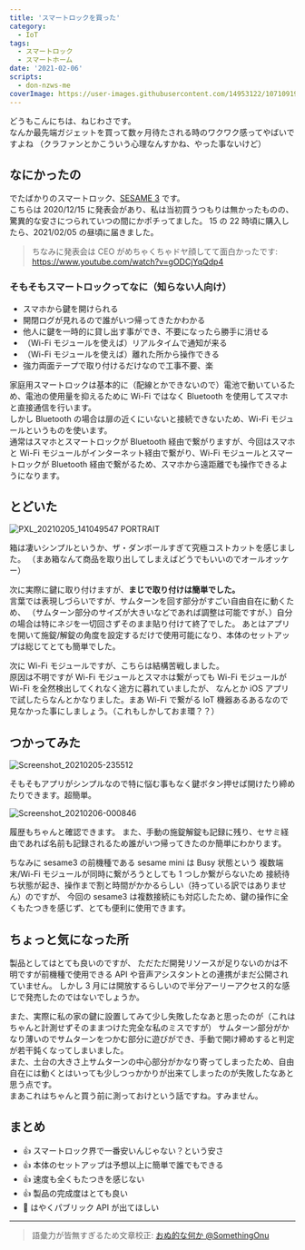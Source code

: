 ```yaml
---
title: 'スマートロックを買った'
category:
  - IoT
tags:
  - スマートロック
  - スマートホーム
date: '2021-02-06'
scripts:
  - don-nzws-me
coverImage: https://user-images.githubusercontent.com/14953122/107109199-7650aa80-6881-11eb-8837-49eee451b4af.jpg
---
```


どうもこんにちは、ねじわさです。  
なんか最先端ガジェットを買って数ヶ月待たされる時のワクワク感ってやばいですよね
（クラファンとかこういう心理なんすかね、やった事ないけど）

## なにかったの

でたばかりのスマートロック、[SESAME 3](https://jp.candyhouse.co/collections/frontpage/products/sesame3) です。  
こちらは 2020/12/15 に発表会があり、私は当初買うつもりは無かったものの、驚異的な安さにつられていつの間にかポチってました。
15 の 22 時頃に購入したら、2021/02/05 の昼頃に届きました。

> ちなみに発表会は CEO がめちゃくちゃドヤ顔してて面白かったです: https://www.youtube.com/watch?v=gODCjYqQdp4

### そもそもスマートロックってなに（知らない人向け）

- スマホから鍵を開けられる
- 開閉ログが見れるので誰がいつ帰ってきたかわかる
- 他人に鍵を一時的に貸し出す事ができ、不要になったら勝手に消せる
- （Wi-Fi モジュールを使えば）リアルタイムで通知が来る
- （Wi-Fi モジュールを使えば）離れた所から操作できる
- 強力両面テープで取り付けるだけなので工事不要、楽

家庭用スマートロックは基本的に（配線とかできないので）電池で動いているため、電池の使用量を抑えるために Wi-Fi ではなく Bluetooth を使用してスマホと直接通信を行います。  
しかし Bluetooth の場合は扉の近くにいないと接続できないため、Wi-Fi モジュールというものを使います。  
通常はスマホとスマートロックが Bluetooth 経由で繋がりますが、今回はスマホと Wi-Fi モジュールがインターネット経由で繋がり、Wi-Fi モジュールとスマートロックが Bluetooth 経由で繋がるため、スマホから遠距離でも操作できるようになります。

## とどいた

![PXL_20210205_141049547 PORTRAIT](https://user-images.githubusercontent.com/14953122/107109202-7c468b80-6881-11eb-89f5-e762c00db586.jpg)

箱は凄いシンプルというか、ザ・ダンボールすぎて究極コストカットを感じました。
（まあ箱なんて商品を取り出してしまえばどうでもいいのでオールオッケー）

次に実際に鍵に取り付けますが、**まじで取り付けは簡単でした。**  
言葉では表現しづらいですが、サムターンを回す部分がすごい自由自在に動くため、
（サムターン部分のサイズが大きいなどであれば調整は可能ですが、）自分の場合は特にネジを一切回さずそのまま貼り付けて終了でした。
あとはアプリを開いて施錠/解錠の角度を設定するだけで使用可能になり、本体のセットアップは総じてとても簡単でした。

次に Wi-Fi モジュールですが、こちらは結構苦戦しました。  
原因は不明ですが Wi-Fi モジュールとスマホは繋がっても Wi-Fi モジュールが Wi-Fi を全然検出してくれなく途方に暮れていましたが、
なんとか iOS アプリで試したらなんとかなりました。まあ Wi-Fi で繋がる IoT 機器あるあるなので見なかった事にしましょう。（これもしかしておま環？？）

## つかってみた

![Screenshot_20210205-235512](https://user-images.githubusercontent.com/14953122/107109204-823c6c80-6881-11eb-919d-f0d8205ff379.jpg)

そもそもアプリがシンプルなので特に悩む事もなく鍵ボタン押せば開けたり締めたりできます。超簡単。

![Screenshot_20210206-000846](https://user-images.githubusercontent.com/14953122/107109208-86688a00-6881-11eb-80ec-116ecda6ce30.jpg)

履歴もちゃんと確認できます。
また、手動の施錠解錠も記録に残り、セサミ経由であれば名前も記録されるため誰がいつ帰ってきたのか簡単にわかります。

ちなみに sesame3 の前機種である sesame mini は Busy 状態という
複数端末/Wi-Fi モジュールが同時に繋がろうとしても 1 つしか繋がらないため
接続待ち状態が起き、操作まで割と時間がかかるらしい（持っている訳ではありません）のですが、
今回の sesame3 は複数接続にも対応したため、鍵の操作に全くもたつきを感じず、とても便利に使用できます。

## ちょっと気になった所

製品としてはとても良いのですが、
ただただ開発リソースが足りないのかは不明ですが前機種で使用できる API や音声アシスタントとの連携がまだ公開されていません。
しかし 3 月には開放するらしいので半分アーリーアクセス的な感じで発売したのではないでしょうか。

また、実際に私の家の鍵に設置してみて少し失敗したなあと思ったのが（これはちゃんと計測せずそのままつけた完全な私のミスですが）
サムターン部分がかなり薄いのでサムターンをつかむ部分に遊びができ、手動で開け締めすると判定が若干鈍くなってしまいました。  
また、土台の大きさ上サムターンの中心部分がかなり寄ってしまったため、自由自在には動くとはいっても少しつっかかりが出来てしまったのが失敗したなあと思う点です。  
まあこれはちゃんと買う前に測っておけという話ですね。すみません。

## まとめ

- 👍 スマートロック界で一番安いんじゃない？という安さ
- 👍 本体のセットアップは予想以上に簡単で誰でもできる
- 👍 速度も全くもたつきを感じない
- 👍 製品の完成度はとても良い
- 🤔 はやくパブリック API が出てほしい

---

> 語彙力が皆無すぎるため文章校正: [おぬ的な何か @SomethingOnu](https://somethingonu.github.io/)
